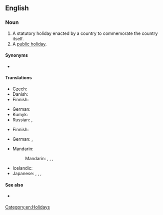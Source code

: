 ==English==
{{wikipedia}}

===Noun===
{{en-noun|head=[[national]] [[holiday]]}}

# A statutory holiday enacted by a country to commemorate the country itself.
# A [[public holiday]].

====Synonyms====
* {{sense|holiday to commemorate the country itself}} {{l|en|National Day}}

====Translations====
{{trans-top|statutory holiday enacted by a country to commemorate the country itself}}
* Czech: {{t|cs|státní svátek|m}}
* Danish: {{t|da|nationaldag}}
* Finnish: {{t|fi|kansallispäivä}}
{{trans-mid}}
* German: {{t+|de|Nationalfeiertag|m}}
* Kumyk: {{t|kum|милли байрам|tr=milli bayram}}
* Russian: {{t|ru|национа́льный пра́здник|m}}, {{t|ru|госуда́рственный пра́здник|m}}
{{trans-bottom}}

{{trans-top|public holiday}}
* Finnish: {{t|fi|kansallinen vapaapäivä}}
{{trans-mid}}
* German: {{t+|de|Feiertag|m}}, {{t|de|nationaler Feiertag|m}}
{{trans-bottom}}

{{checktrans-top}}
* Mandarin:
*: Mandarin: {{t-check|cmn|國定假日|sc=Hani}}, {{t-check|cmn|国定假日|tr=guódìng jiàrì|sc=Hani}}, {{t-check|cmn|國慶|sc=Hani}}, {{t+check|cmn|国庆|tr=guóqìng|sc=Hani}}
{{trans-mid}}
* Icelandic: {{t-check|is|þjóðhátíðardagur|m}}
* Japanese: {{t-check|ja|国民の祝日|tr=kokumin-no shukujitsu}}, {{t-check|ja|祭日|tr=さいじつ, saijitsu}}, {{t-check|ja|祝祭日|tr=しゅくさいじつ, shukusaijitsu}}, {{t-check|ja|祝日|tr=しゅくじつ, shukujitsu}}
{{trans-bottom}}

====See also====
* {{sense|public holiday}} {{l|en|bank holiday}}

[[Category:en:Holidays]]
